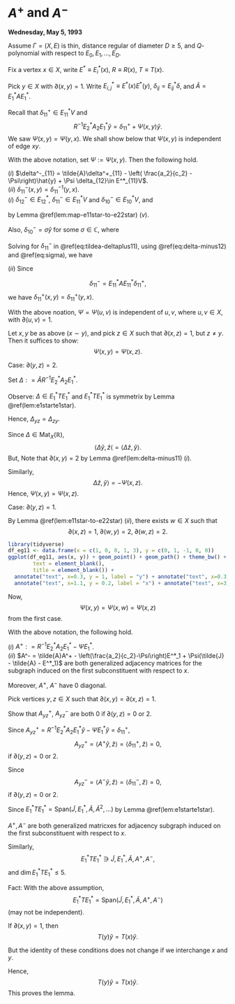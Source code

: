 # $A^+$ and $A^-$ {#lec39}
**Wednesday, May 5, 1993** 

Assume $\Gamma = (X, E)$ is thin, distance regular of diameter $D\geq 5$, and $Q$-polynomial with respect to $E_0, E_1, \ldots, E_D$.

Fix a vertex $x\in X$, write $E^*\equiv E^*_i(x)$, $R\equiv R(x)$, $T\equiv T(x)$. 

Pick $y\in X$ with $\partial(x,y) = 1$. Write $E^*_{i,j} \equiv E^*(x)E^*(y)$, $\delta_{ij} = E^*_{ij}\delta$, and $\tilde{A} = E^*_1AE^*_1$.

Recall that $\delta^+_{11}\in E^*_{11}V$ and
$$R^{-1}E^*_2A_2E^*_1\hat{y} = \delta^+_{11} + \Psi(x,y)\hat{y}.$$
We saw $\Psi(x,y) = \Psi(y,x)$. We shall show below that $\Psi(x,y)$ is independent of edge $xy$.

:::{.lemma #delta-minus11}
With the above notation, set $\Psi:=\Psi(x,y)$. Then the following hold.

| $(i)$ $\delta^-_{11} = \tilde{A}\delta^+_{11} - \left( \frac{a_2}{c_2} - \Psi\right)\hat{y} + \Psi \delta_{12}\in E^*_{11}V$.

| $(ii)$ $\delta^-_{11}(x,y) = \delta^{-1}_{11}(y,x)$.
:::

:::{.proof}
| $(i)$ $\delta^-_{12}\in E^*_{12}$, $\delta^-_{11}\in E^*_{11}V$ and $\delta^-_{10}\in E^*_{10}V$, and
\begin{equation}
\tilde{A}\delta^+_{11} = \delta^-_{12} + \delta^-_{11} + \delta^-_{10}, (\#eq:tildea-deltaplus11)
\end{equation}
\begin{equation}
\delta^-{12} = E^*_{12}AE^*_{11}\delta^+_{11} = -\Psi(x,y)\delta_{12} (\#eq:delta-minus12),
\end{equation}
by Lemma \@ref(lem:map-e11star-to-e22star) $(v)$.

Also, $\delta^-_{10} = \sigma\hat{y}$ for some $\sigma\in \mathbb{C}$, where
\begin{align}
\sigma & = \langle \tilde{A}\delta^+_{11}, \hat{y}\rangle \\
& = \langle \delta^+_{11}, \tilde{A}\hat{y}y\rangle\\
& = \langle \delta^+_{11}, \delta_{11}\rangle \\
& = \frac{a_2}{c_2}-\Psi. (\#eq:sigma)
\end{align}

Solving for $\delta^-_{11}$ in \@ref(eq:tildea-deltaplus11), using \@ref(eq:delta-minus12) and \@ref(eq:sigma), we have
\begin{align}
\delta^-_{11} & = \tilde{A}\delta^+_{11} - \delta^-_{12} - \delta^-_{10}\\
& = A\delta^+_{11} + \Psi \delta_{12} - \left(\frac{a_2}{c_2} - \Psi\right)\hat{y}.
\end{align}

| $(ii)$ Since
$$\delta^-_{11} = E^*_{11}AE^*_{11}\delta^+_{11},$$
we have $\delta^+_{11}(x,y) = \delta^+_{11}(y,x)$.
:::

:::{.lemma #psi}
With the above noation, $\Psi = \Psi(u,v)$ is independent of $u, v$, where
$u,v\in X$, with $\partial(u,v)=1$.
:::

:::{.proof}
Let $x,y$ be as above ($x\sim y$), and pick $z\in X$ such that $\partial(x,z) = 1$, but $z\neq y$. Then it suffices to show:
$$\Psi(x,y) = \Psi(x,z).$$

Case: $\partial(y,z) = 2$.

Set $\Delta: = \tilde{A}R^{-1}E^*_2A_2E^*_1$.

Observe: $\Delta \in E^*_1TE^*_1$ and $E^*_1TE^*_1$ is symmetrix by Lemma \@ref(lem:e1starte1star).

Hence, $\Delta_{yz} = \Delta_{zy}$.

Since $\Delta\in \mathrm{Mat}_X(\mathbb{R})$,
$$\langle \Delta\hat{y}, \hat{z}\langle = \langle \Delta \hat{z}, \hat{y}\rangle.$$
But,
\begin{align}
\langle \Delta\hat{y}, \hat{z}\langle & = \langle \tilde{A}\delta^+_{11} + \Psi(x,y)\hat{y}, \hat{z}\rangle \\
& = \langle \tilde{A}\delta^+_{11}, \hat{z}\rangle\\
& = \langle \delta^-_{11} + \left(\frac{a_2}{c_2}-\Psi\right)\hat{y} - \Psi(x,y)\delta_{12}, \hat{z}\rangle\\
& = -\Psi(x,y).
\end{align}
Note that $\partial(x,y) = 2$ by Lemma \@ref(lem:delta-minus11) $(i)$.

Similarly, 
$$\Delta\hat{z}, \hat{y}\rangle = -\Psi(x,z).$$
Hence, $\Psi(x,y) = \Psi(x,z)$.

Case: $\partial(y,z) = 1$.

By Lemma \@ref(lem:e11star-to-e22star) $(ii)$, there exists $w\in X$ such that
$$\partial(x,z) = 1, \; \partial(w,y)=2, \; \partial(w,z)=2.$$

```r
library(tidyverse)
df_eg11 <- data.frame(x = c(1, 0, 0, 1, 3), y = c(0, 1, -1, 0, 0))
ggplot(df_eg11, aes(x, y)) + geom_point() + geom_path() + theme_bw() + theme(panel.border = element_blank(),line = element_blank(),
        text = element_blank(),
        title = element_blank()) +
  annotate("text", x=0.3, y = 1, label = "y") + annotate("text", x=0.3, y = -0.95, label = "z") +
  annotate("text", x=1.1, y = 0.2, label = "x") + annotate("text", x=3, y = 0.2, label = "w")
```
Now,
$$\Psi(x,y) = \Psi(x,w) = \Psi(x,z)$$
from the first case.
:::

:::{.lemma #aplus-aminus} 
With the above notation, the following hold.

| $(i)$ $A^+: = R^{-1}E^*_2A_2E^*_1 - \Psi E^*_1$.

| $(ii)$ $A^- = \tilde{A}A^+ - \left(\frac{a_2}{c_2}-\Psi\right)E^*_1 + \Psi(\tilde{J} - \tilde{A} - E^*_1)$ are both generalized adjacency matrices for the subgraph induced on the first subconstituent with respect to $x$.

Moreover, $A^+$, $A^-$ have $0$ diagonal.
:::

:::{.proof}
Pick vertices $y,z\in X$ such that $\partial(x,y) = \partial(x,z) = 1$. 

Show that $A^+_{yz}$, $A^-_{yz}$ are both $0$ if $\partial(y,z) = 0$ or $2$.

Since $A^+_{yz} = R^{-1}E^*_2A_2E^*_1\hat{y} - \Psi E^*_1\hat{y} = \delta^+_{11}$,
$$A^+_{yz} = \langle A^+\hat{y}, \hat{z}\rangle = \langle \delta^+_{11},\hat{z}\rangle = 0,$$
if $\partial(y,z) = 0$ or $2$.

Since
\begin{align}
A^-\hat{y} & = \tilde{A}A^+\hat{y} - \left(\frac{a_2}{c_2}-\Psi\right)E^*_1\hat{y} + \Psi(\tilde{J} - \tilde{A} - E^*_1)\hat{y}\\
& = \tilde{A}\delta^+_{11} - \left(\frac{a_2}{c_2}-\Psi\right)E^*_1\hat{y} + \Psi\delta_{12}\\
& = \delta^-_{11},
\end{align}
$$A^-_{yz} = \langle A^-\hat{y}, \hat{z}\rangle = \langle \delta^-_{11}, \hat{z}\rangle = 0,$$
if $\partial(y,z) = 0$ or $2$.

Since $E^*_1TE^*_1 = \mathrm{Span}(\tilde{J},E^*_1, \tilde{A}, \tilde{A}^2, \ldots)$ by Lemma \@ref(lem:e1starte1star).

$A^+, A^-$ are both generalized matricxes for adjacency subgraph induced on the first subconstituent with respect to $x$.
:::

Similarly,
$$E^*_1TE^*_1 \ni \tilde{J}, E^*_1, \tilde{A}, A^+, A^-,$$
and $\dim E^*_1TE^*_1 \leq 5$.

Fact: With the above assumption,
$$E^*_1TE^*_1 = \mathrm{Span}(\tilde{J}, E^*_1, \tilde{A}, A^+, A^-)$$ 
(may not be independent).

:::{.lemma #tyx-equals-txy}
If $\partial(x,y) = 1$, then 
$$T(y)\hat{y} = T(x)\hat{y}.$$
:::

:::{.proof}
\begin{align}
T(x)\hat{x} & = T(x)E^*_1\hat{y}\\
& = M(E^*_0+E^*_1)T(x)E^*_1\hat{y} \quad (\text{as $\Gamma$ is thin})\\
& = M\hat{x} + ME^*_1TE^*_1\hat{y}\\
& = M\hat{x} + M\mathrm{Span}(\tilde{J}, E^*_1, \tilde{A}, A^+, A^-)\hat{y}\\
& = M\hat{x} + M\mathrm{Span}(\delta_{12}+\delta_{11}+\delta_{10}, \delta_{10}, \delta_{11}, \delta^+_{11}, \delta^-_{11})\\
& = M\mathrm{Span}(\delta_{01}, \delta_{10}, \delta_{11}, \delta^+_{11}, \delta^-_{11}).
\end{align}

But the identity of these conditions does not change if we interchange $x$ and $y$.

Hence,
$$T(y)\hat{y} = T(x)\hat{y}.$$
This proves the lemma.
:::

